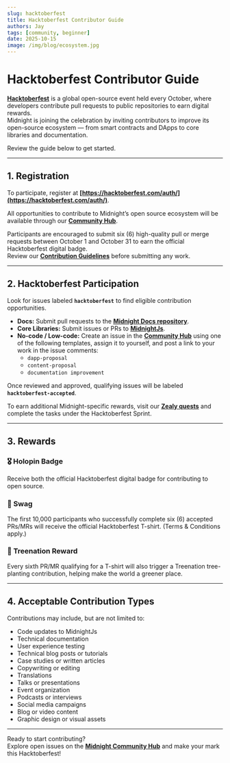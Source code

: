 ```yaml
---
slug: hacktoberfest
title: Hacktoberfest Contributor Guide
authors: Jay
tags: [community, beginner]
date: 2025-10-15
image: /img/blog/ecosystem.jpg
---
```


# Hacktoberfest Contributor Guide

**[Hacktoberfest](https://hacktoberfest.com)** is a global open-source event held every October, where developers contribute pull requests to public repositories to earn digital rewards.  
Midnight is joining the celebration by inviting contributors to improve its open-source ecosystem — from smart contracts and DApps to core libraries and documentation.  

Review the guide below to get started.

---

## 1. Registration

To participate, register at **[https://hacktoberfest.com/auth/](https://hacktoberfest.com/auth/)**.

All opportunities to contribute to Midnight’s open source ecosystem will be available through our **[Community Hub](https://github.com/midnightntwrk/community-hub)**.

Participants are encouraged to submit six (6) high-quality pull or merge requests between October 1 and October 31 to earn the official Hacktoberfest digital badge.  
Review our **[Contribution Guidelines](https://github.com/midnightntwrk/community-hub/blob/main/CONTRIBUTING.md)** before submitting any work.

---

## 2. Hacktoberfest Participation

Look for issues labeled **`hacktoberfest`** to find eligible contribution opportunities.

- **Docs:** Submit pull requests to the **[Midnight Docs repository](https://github.com/midnightntwrk/midnight-docs)**.
- **Core Libraries:** Submit issues or PRs to **[MidnightJs](https://github.com/midnightntwrk/midnight-js)**.
- **No-code / Low-code:** Create an issue in the **[Community Hub](https://github.com/midnightntwrk/community-hub)** using one of the following templates, assign it to yourself, and post a link to your work in the issue comments:
  - `dapp-proposal`
  - `content-proposal`
  - `documentation improvement`

Once reviewed and approved, qualifying issues will be labeled **`hacktoberfest-accepted`**.

To earn additional Midnight-specific rewards, visit our **[Zealy quests](https://zealy.io/cw/midnightnetwork/questboard/)** and complete the tasks under the Hacktoberfest Sprint.

---

## 3. Rewards

### 🎖️ Holopin Badge
Receive both the official Hacktoberfest digital badge for contributing to open source.

### 👕 Swag
The first 10,000 participants who successfully complete six (6) accepted PRs/MRs will receive the official Hacktoberfest T-shirt. (Terms & Conditions apply.)

### 🌳 Treenation Reward
Every sixth PR/MR qualifying for a T-shirt will also trigger a Treenation tree-planting contribution, helping make the world a greener place.

---

## 4. Acceptable Contribution Types

Contributions may include, but are not limited to:

- Code updates to MidnightJs
- Technical documentation
- User experience testing
- Technical blog posts or tutorials
- Case studies or written articles
- Copywriting or editing
- Translations
- Talks or presentations
- Event organization
- Podcasts or interviews
- Social media campaigns
- Blog or video content
- Graphic design or visual assets

---

Ready to start contributing?  
Explore open issues on the **[Midnight Community Hub](https://github.com/midnightntwrk/community-hub)** and make your mark this Hacktoberfest!